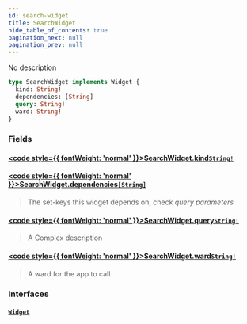 ```yaml
---
id: search-widget
title: SearchWidget
hide_table_of_contents: true
pagination_next: null
pagination_prev: null
---
```








No description

```graphql
type SearchWidget implements Widget {
  kind: String!
  dependencies: [String]
  query: String!
  ward: String!
}
```


### Fields

#### [<code style={{ fontWeight: 'normal' }}>SearchWidget.<b>kind</b></code>](#)<Bullet />[`String!`](/docs/schemas/arkitekt/scalars/string) <Badge class="secondary" text="non-null"/> <Badge class="secondary" text="scalar"/>
> 
> 

#### [<code style={{ fontWeight: 'normal' }}>SearchWidget.<b>dependencies</b></code>](#)<Bullet />[`[String]`](/docs/schemas/arkitekt/scalars/string) <Badge class="secondary" text="list"/> <Badge class="secondary" text="scalar"/>
> The set-keys this widget depends on, check *query parameters*
> 

#### [<code style={{ fontWeight: 'normal' }}>SearchWidget.<b>query</b></code>](#)<Bullet />[`String!`](/docs/schemas/arkitekt/scalars/string) <Badge class="secondary" text="non-null"/> <Badge class="secondary" text="scalar"/>
> A Complex description
> 

#### [<code style={{ fontWeight: 'normal' }}>SearchWidget.<b>ward</b></code>](#)<Bullet />[`String!`](/docs/schemas/arkitekt/scalars/string) <Badge class="secondary" text="non-null"/> <Badge class="secondary" text="scalar"/>
> A ward for the app to call
> 

### Interfaces

#### [`Widget`](/docs/schemas/arkitekt/interfaces/widget) <Badge class="secondary" text="interface"/>
> 
> 





